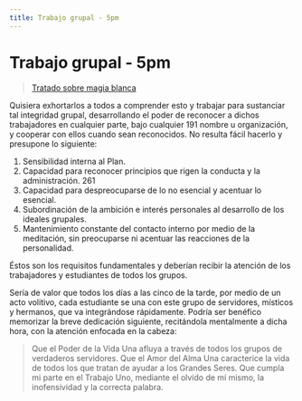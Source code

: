 ```yaml
---
title: Trabajo grupal - 5pm
---
```


# Trabajo grupal - 5pm

> [Tratado sobre magia blanca](/tratado-sobre-magia-blanca/regla-9#es191)

Quisiera exhortarlos a todos a comprender esto y trabajar para sustanciar tal integridad grupal, desarrollando el poder de reconocer a dichos trabajadores en cualquier parte, bajo cualquier <Pin lang="es">191</Pin> nombre u organización, y cooperar con ellos cuando sean reconocidos. No resulta fácil hacerlo y presupone lo siguiente:

1. Sensibilidad interna al Plan.
2. Capacidad para reconocer principios que rigen la conducta y la administración. <Pin lang="en">261</Pin>
3. Capacidad para despreocuparse de lo no esencial y acentuar lo esencial.
4. Subordinación de la ambición e interés personales al desarrollo de los ideales grupales.
5. Mantenimiento constante del contacto interno por medio de la meditación, sin preocuparse ni acentuar las reacciones de la personalidad.

Éstos son los requisitos fundamentales y deberían recibir la atención de los trabajadores y estudiantes de todos los grupos.

Sería de valor que todos los días a las cinco de la tarde, por medio de un acto volitivo, cada estudiante se una con este grupo de servidores, místicos y hermanos, que va integrándose rápidamente. Podría ser benéfico memorizar la breve dedicación siguiente, recitándola mentalmente a dicha hora, con la atención enfocada en la cabeza:


> Que el Poder de la Vida Una afluya a través de todos los grupos de verdaderos servidores.
> Que el Amor del Alma Una caracterice la vida de todos los que tratan de ayudar a los Grandes Seres.
> Que cumpla mi parte en el Trabajo Uno, mediante el olvido de mí mismo, la inofensividad y la correcta palabra.
